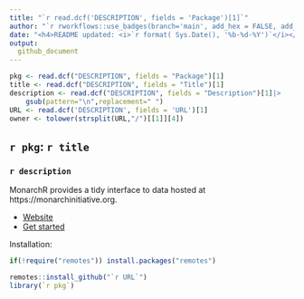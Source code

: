```yaml
---
title: "`r read.dcf('DESCRIPTION', fields = 'Package')[1]`"  
author: "`r rworkflows::use_badges(branch='main', add_hex = FALSE, add_codecov_graphs = FALSE)`" 
date: "<h4>README updated: <i>`r format( Sys.Date(), '%b-%d-%Y')`</i></h4>"
output:
  github_document
---
```


<!-- To modify Package/Title/Description/Authors fields, edit the DESCRIPTION file -->

```r
pkg <- read.dcf("DESCRIPTION", fields = "Package")[1]
title <- read.dcf("DESCRIPTION", fields = "Title")[1]
description <- read.dcf("DESCRIPTION", fields = "Description")[1]|>
	gsub(pattern="\n",replacement=" ")
URL <- read.dcf('DESCRIPTION', fields = 'URL')[1]
owner <- tolower(strsplit(URL,"/")[[1]][4])
```
 
## ``r pkg``: `r title`

### `r description`
 
MonarchR provides a tidy interface to data hosted at https://monarchinitiative.org.
 
- [Website](https://`r owner`.github.io/`r pkg`) 
- [Get started](https://`r owner`.github.io/`r pkg`/articles/`r pkg`) 
 
<!-- If you use ``r pkg``, please cite:  -->
<!-- Modify this by editing the file: inst/CITATION  -->
<!-- > `r utils::citation(pkg)$textVersion` -->

Installation:

```R
if(!require("remotes")) install.packages("remotes")

remotes::install_github("`r URL`")
library(`r pkg`)
```

 
 

